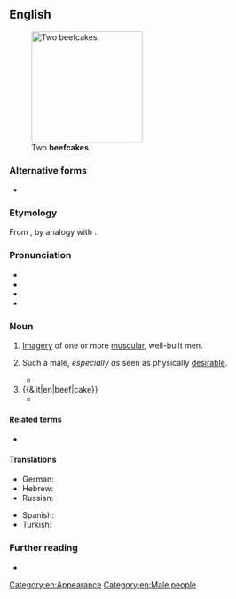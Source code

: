 ==English==
{{was wotd|2011|October|10}}
[[File:Carlson Twins.jpg|thumb|200px|Two '''beefcakes'''.]]

===Alternative forms===
* {{l|en|beef-cake}}

===Etymology===
From {{compound|en|beef|cake}}, by analogy with {{m|en|cheesecake||an image of a sexy young woman}}.

===Pronunciation===
* {{IPA|en|/ˈbiːfˌkeɪk/}}
* {{audio|en|En-us-ncalif-beefcake2.ogg|Audio (US)}}
* {{audio|en|En-us-ncalif-beefcake1.ogg|Audio (Northern California, US)}}
* {{audio|en|en-au-beefcake.ogg|Audio (AU)}}

===Noun===
{{en-noun|~}}

# {{lb|en|informal|uncountable}} [[imagery|Imagery]] of one or more [[muscular]], well-built men.
#: {{cot|en|cheesecake}}
# {{lb|en|informal|countable}} Such a male, ''especially as'' seen as physically [[desirable]].
#: {{syn|en|lady-killer|hunk|adonis}}
#*{{quote-book|en|year=2014|author={{w|Stephen King}}|title=Mr. Mercedes: A Novel|publisher=Simon and Schuster|ISBN=9781476754468|passage=The audience goes bugshit. The security '''beefcakes''' separate them and the host gets between them, talking in a voice that is soothing on top, inciteful beneath.}}
# {{&lit|en|beef|cake}}
#* {{quote-book|en|year=1998|author=Jessie Tirsch|title=McGuire's Irish Pub Cookbook|publisher=Pelican|page=145|text='''Beefcake''' with Burgundy Mushroom Cream}}

====Related terms====
* {{l|en|beefy}}

====Translations====
{{trans-top|imagery of muscular men}}
* German: {{t+|de|Muskelprotz|m}} {{qualifier|pejorative}} {{gloss|muscle-man}}
* Hebrew: {{t+|he|לירד|m|tr=Leerd}}
* Russian: {{t|ru|бифкейк|m|tr=}}
{{trans-mid}}
* Spanish: {{t-needed|es}}
* Turkish: {{t|tr|kas yumağı}} {{gloss|muscle-skein}}
{{trans-bottom}}
{{trans-see|hunk}}

===Further reading===
* {{pedia}}

[[Category:en:Appearance]]
[[Category:en:Male people]]